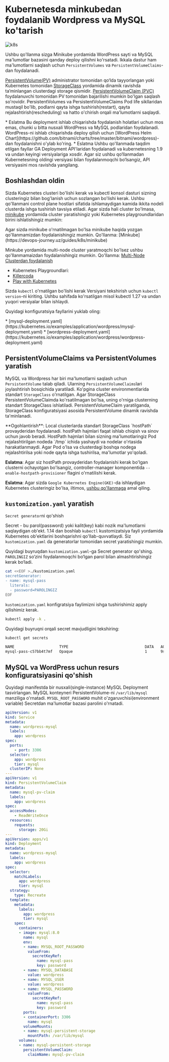 
# Kubernetesda minkubedan foydalanib Wordpress va MySQL ko'tarish

![k8s](/images/tutorials/k8s/wordpress-k8s/1.png)

Ushbu qo'llanma sizga Minikube yordamida WordPress sayti va MySQL ma'lumotlar bazasini qanday deploy qilishni ko'rsatadi. Ikkala dastur ham ma'lumotlarni saqlash uchun `PersistentVolumes` va `PersistentVolumeClaims`-dan foydalanadi.

[PersistentVolume(PV)](https://kubernetes.io/docs/concepts/storage/persistent-volumes/) administrator tomonidan qo‘lda tayyorlangan yoki Kubernetes tomonidan [StorageClass](https://kubernetes.io/docs/concepts/storage/storage-classes) yordamida dinamik ravishda ta’minlangan clusterdagi storage qismidir. [PersistentVolumeClaim (PVC)](https://kubernetes.io/docs/concepts/storage/persistent-volumes/#persistentvolumeclaims) foydalanuvchi tomonidan PV tomonidan bajarilishi mumkin bo'lgan saqlash so'rovidir. PersistentVolumes va PersistentVolumeClaims Pod life sikllaridan mustaqil bo'lib, podlarni qayta ishga tushirish(restart), qayta rejalashtirish(rescheduling) va hatto o'chirish orqali ma'lumotlarni saqlaydi.

<Callout type="info" emoji="">
* Eslatma
Bu deployment ishlab chiqarishda foydalanish holatlari uchun mos emas, chunki u bitta nusxali WordPress va MySQL podlaridan foydalanadi. WordPress-ni ishlab chiqarishda deploy qilish uchun [WordPress Helm Chart](https://github.com/bitnami/charts/tree/master/bitnami/wordpress)-dan foydalanishni o'ylab ko'ring.
</Callout>

<Callout type="info" emoji="">
* Eslatma
Ushbu qo'llanmada taqdim etilgan fayllar GA Deployment API'laridan foydalanadi va kubernetesning 1.9 va undan keyingi versiyalariga xosdir. Agar siz ushbu qo‘llanmadan Kubernetesning oldingi versiyasi bilan foydalanmoqchi bo‘lsangiz, API versiyasini mos ravishda yangilang.
</Callout>

## Boshlashdan oldin

Sizda Kubernetes clusteri bo'lishi kerak va kubectl konsol dasturi sizning clusteringiz bilan bog'lanish uchun sozlangan bo'lishi kerak. Ushbu qo'llanmani control plane hostlari sifatida ishlamaydigan kamida ikkita nodeli clusterda ishga tushirish tavsiya etiladi. Agar sizda hali cluster bo'lmasa, [minikube](https://minikube.sigs.k8s.io/docs/tutorials/multi_node/) yordamida cluster yaratishingiz yoki Kubernetes playgroundlaridan birini ishlatishingiz mumkin:

<Callout type="info" emoji="">
Agar sizda minikube o'rnatilmagan bo'lsa minikube haqida yozgan qo'llanmamizdan foydalanishingiz mumkin. Qo'llanma: [Minkube](https://devops-journey.uz/guides/k8s/minikube)

Minkube yordamida multi-node cluster yaratmoqchi bo'lsez ushbu qo'llanmamaizdan foydalanishingiz mumkin. Qo'llanma: [Multi-Node Clusterdan foydalanish](https://devops-journey.uz/guides/k8s/minikube-multi-node) 
</Callout>

* Kubernetes Playgroundlari:
* [Killercoda](https://killercoda.com/playgrounds/scenario/kubernetes)
* [Play with Kubernetes](https://labs.play-with-k8s.com/)


Sizda `kubectl` o'rnatilgan bo'lishi kerak
Versiyani tekshirish uchun `kubectl version`-ni kiriting.
Ushbu sahifada ko'rsatilgan misol kubectl 1.27 va undan yuqori versiyalar bilan ishlaydi.

Quyidagi konfiguratsiya fayllarini yuklab oling:

<Callout type="info" emoji="">
* [mysql-deployment.yaml](https://kubernetes.io/examples/application/wordpress/mysql-deployment.yaml)
* [wordpress-deployment.yaml](https://kubernetes.io/examples/application/wordpress/wordpress-deployment.yaml)
</Callout>

## PersistentVolumeClaims va PersistentVolumes yaratish

MySQL va Wordpress har biri ma'lumotlarni saqlash uchun `PersistentVolume` talab qiladi. Ularning `PersistentVolumeClaims`lari joylashtirish bosqichida yaratiladi. Ko'pgina cluster environmentlarida standart `StorageClass` o'rnatilgan. Agar StorageClass PersistentVolumeClaimda ko'rsatilmagan bo'lsa, uning o'rniga clusterning standart StorageClass ishlatiladi. PersistentVolumeClaim yaratilganda, StorageClass konfiguratsiyasi asosida PersistentVolume dinamik ravishda ta'minlanadi.

<Callout type="info" emoji="">
**Ogohlantirish**: Local clusterlarda standart StorageClass `hostPath` provayderidan foydalanadi. hostPath hajmlari faqat ishlab chiqish va sinov uchun javob beradi. HostPath hajmlari bilan sizning ma'lumotlaringiz Pod rejalashtirilgan nodeda `/tmp` ichida yashaydi va nodelar o'rtasida harakatlanmaydi. Agar Pod o'lsa va clusterdagi boshqa nodega rejalashtirilsa yoki node qayta ishga tushirilsa, ma'lumotlar yo'qoladi.

**Eslatma**: Agar siz hostPath provayderidan foydalanishi kerak bo'lgan clusterni ochayotgan bo'lsangiz, controller-manager komponentida `--enable-hostpath-provisioner` flagini o'rnatilishi kerak.

**Eslatma**: Agar sizda `Google Kubernetes Engine(GKE)`-da ishlaydigan Kubernetes clusteringiz bo'lsa, iltimos, [ushbu qo'llanmaga](https://cloud.google.com/kubernetes-engine/docs/tutorials/persistent-disk) amal qiling.
</Callout>

## `kustomization.yaml` yaratish

`Secret generator`ni qo'shish

Secret - bu parol(password) yoki kalit(key) kabi nozik ma'lumotlarni saqlaydigan ob'ekt. 1.14 dan boshlab `kubectl` kustomizatsiya fayli yordamida Kubernetes ob'ektlarini boshqarishni qo'llab-quvvatlaydi. Siz `kustomization.yaml` da generatorlar tomonidan secret yaratishingiz mumkin.

Quyidagi buyruqdan `kustomization.yaml`-ga Secret generator qo'shing. `PAROLINGIZ` so‘zini foydalanmoqchi bo‘lgan parol bilan almashtirishingiz kerak bo‘ladi.

```bash
cat <<EOF >./kustomization.yaml
secretGenerator:
- name: mysql-pass
  literals:
  - password=PAROLINGIZ
EOF
```

`kustomization.yaml` konfigratsiya faylimizni ishga tushirishimiz apply qilishimiz kerak.

```bash
kubectl apply -k .
```
Quyidagi buyruqni orqali secret mavjudligini tekshiring:

```bash
kubectl get secrets
```
```txt  filename="Natija"
NAME                    TYPE                                  DATA   AGE
mysql-pass-c57bb4t7mf   Opaque                                1      9s
```

## MySQL va WordPress uchun resurs konfiguratsiyasini qo'shish

Quyidagi manifestda bir nusxali(single-instance) MySQL Deployment tasvirlangan. MySQL konteyneri PersistentVolume-ni `/var/lib/mysql` manziliga o'rnatadi. `MYSQL_ROOT_PASSWORD` muhit o'zgaruvchisi(environment variable) Secretdan ma'lumotlar bazasi parolini o'rnatadi.

```yaml filename="application/wordpress/mysql-deployment.yaml"
apiVersion: v1
kind: Service
metadata:
  name: wordpress-mysql
  labels:
    app: wordpress
spec:
  ports:
    - port: 3306
  selector:
    app: wordpress
    tier: mysql
  clusterIP: None
---
apiVersion: v1
kind: PersistentVolumeClaim
metadata:
  name: mysql-pv-claim
  labels:
    app: wordpress
spec:
  accessModes:
    - ReadWriteOnce
  resources:
    requests:
      storage: 20Gi
---
apiVersion: apps/v1
kind: Deployment
metadata:
  name: wordpress-mysql
  labels:
    app: wordpress
spec:
  selector:
    matchLabels:
      app: wordpress
      tier: mysql
  strategy:
    type: Recreate
  template:
    metadata:
      labels:
        app: wordpress
        tier: mysql
    spec:
      containers:
      - image: mysql:8.0
        name: mysql
        env:
        - name: MYSQL_ROOT_PASSWORD
          valueFrom:
            secretKeyRef:
              name: mysql-pass
              key: password
        - name: MYSQL_DATABASE
          value: wordpress
        - name: MYSQL_USER
          value: wordpress
        - name: MYSQL_PASSWORD
          valueFrom:
            secretKeyRef:
              name: mysql-pass
              key: password
        ports:
        - containerPort: 3306
          name: mysql
        volumeMounts:
        - name: mysql-persistent-storage
          mountPath: /var/lib/mysql
      volumes:
      - name: mysql-persistent-storage
        persistentVolumeClaim:
          claimName: mysql-pv-claim
```
